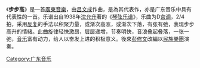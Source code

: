 {{Unreference|time=2022-5-14}}
{{Otheruses|subject=一首乐曲|步步高|dis=no}}

《'''步步高'''》是一首[[廣東音樂|廣東音樂]]，由[[吕文成|吕文成]]作曲，是為其代表作，亦是广东音乐中具有代表性的一首。乐谱出自1938年[[沈允升|沈允升]]著的《[[琴弦乐谱|琴弦乐谱]]》，乐曲为D[[宫调|宫调]]，2/4拍，采用[[反复|反复]]的手法以积聚力量，或渐次高涨，或渐次下落，有张有弛，表现步步高升的情緒。此曲旋律轻快激昂，层层递增，节奏明快，音浪叠起叠落，一张一弛，[[音乐|音乐]]富有动力，给人以奋发上进的积极意义。後來[[彭修文|彭修文]]改編以[[民族樂團|民族樂團]]演奏。

{{音樂小作品}}

[[Category:广东音乐|Category:广东音乐]]